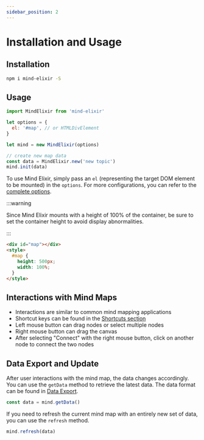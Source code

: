```yaml
---
sidebar_position: 2
---
```



# Installation and Usage

## Installation

```bash
npm i mind-elixir -S
```

## Usage

```js
import MindElixir from 'mind-elixir'

let options = {
  el: '#map', // or HTMLDivElement
}

let mind = new MindElixir(options)

// create new map data
const data = MindElixir.new('new topic')
mind.init(data)
```

To use Mind Elixir, simply pass an `el` (representing the target DOM element to be mounted) in the `options`. For more configurations, you can refer to the [complete options](../api/mind-elixir.options.md).

:::warning

Since Mind Elixir mounts with a height of 100% of the container, be sure to set the container height to avoid display abnormalities.

:::

```html
<div id="map"></div>
<style>
  #map {
    height: 500px;
    width: 100%;
  }
</style>
```

## Interactions with Mind Maps

- Interactions are similar to common mind mapping applications
- Shortcut keys can be found in the [Shortcuts section](../guides/shortcuts.md)
- Left mouse button can drag nodes or select multiple nodes
- Right mouse button can drag the canvas
- After selecting "Connect" with the right mouse button, click on another node to connect the two nodes

<MindElixirShowcase />

## Data Export and Update

After user interactions with the mind map, the data changes accordingly. You can use the `getData` method to retrieve the latest data. The data format can be found in [Data Export](../guides/data-export.md).

```js
const data = mind.getData()
```

If you need to refresh the current mind map with an entirely new set of data, you can use the `refresh` method.

```js
mind.refresh(data)
```
